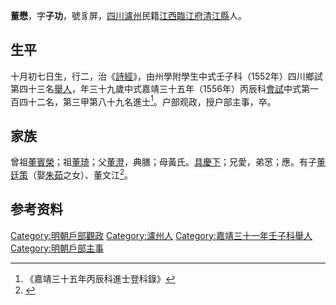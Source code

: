{{明清人物信息框
| 姓名 = 董懋
| 原名 =
| 圖片名稱= 
| 圖片大小 =
| 圖片說明 = 
| 最高職務 =户部主事
| 國家 = 大明 
| 爵位 =
| 籍貫 = [[江西|江西]][[臨江府|臨江府]][[清江縣|清江縣]]
| 族裔 = 
| 字號 = 
| 諡號 =
| 出生日期 = 戊寅年十月初七日
| 出生地點 = 
| 逝世日期 = 卒年不詳 
| 逝世地點 =
| 墓葬 =
| 配偶 = 娶徐氏；继娶何氏
| 親屬 = （子）之宗、之桢
| 出身 =
* 嘉靖三十一年壬子科舉人
* 嘉靖三十五年丙辰科同進士出身
| 經歷 =
| 著作 = 
}}
'''董懋'''{{BD|1518年||？年||}}，字'''子功'''，號豸屏，[[四川|四川]][[瀘州|瀘州]]民籍[[江西|江西]][[臨江府|臨江府]][[清江縣|清江縣]]人。

==生平==
十月初七日生，行二，治《[[詩經|詩經]]》，由州學附學生中式壬子科（1552年）四川鄉試第四十三名[[舉人|舉人]]，年三十九歲中式嘉靖三十五年（1556年）丙辰科[[會試|會試]]中式第一百四十二名，第三甲第八十九名進士<ref>《嘉靖三十五年丙辰科進士登科錄》</ref>。户部观政，授户部主事，卒。

==家族==
曾祖[[董賓榮|董賓榮]]；祖[[董琦|董琦]]；父[[董澄|董澄]]，典膳；母黃氏。[[具慶下|具慶下]]；兄愛，弟㦂；應。有子[[董廷策|董廷策]]（娶[[朱茹|朱茹]]之女）、董文江<ref>{{cite news|author=董代富|title=泸州朱沟与明代三进士|url=http://szb.luzhou.gov.cn/Article/ShowArticle.asp?ArticleID=823|accessdate=2013-08-11|newspaper=泸州史志|deadurl=yes|archiveurl=https://web.archive.org/web/20150706182637/http://szb.luzhou.gov.cn/Article/ShowArticle.asp?ArticleID=823|archivedate=2015-07-06}}</ref>。

== 参考资料 ==
{{reflist}}

{{嘉靖三十五年丙辰科殿试金榜}}
{{明朝人物小作品}}
{{Authority control}}
{{DEFAULTSORT:}}
[[Category:明朝戶部觀政|Category:明朝戶部觀政]]
[[Category:瀘州人|Category:瀘州人]]
[[Category:嘉靖三十一年壬子科舉人|Category:嘉靖三十一年壬子科舉人]]
[[Category:明朝戶部主事|Category:明朝戶部主事]]